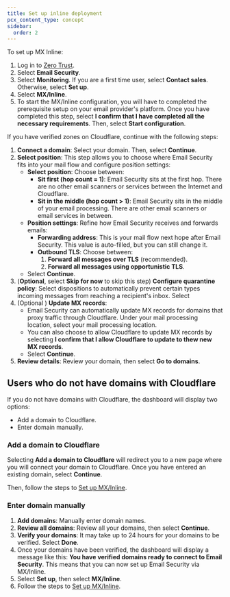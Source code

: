 ```yaml
---
title: Set up inline deployment
pcx_content_type: concept
sidebar:
  order: 2
---
```


To set up MX Inline:

1. Log in to [Zero Trust](https://one.dash.cloudflare.com/).
2. Select **Email Security**.
3. Select **Monitoring**. If you are a first time user, select **Contact sales**. Otherwise, select **Set up**.
4. Select **MX/Inline**.
5. To start the MX/Inline configuration, you will have to completed the prerequisite setup on your email provider's platform. Once you have completed this step, select **I confirm that I have completed all the necessary requirements**. Then, select **Start configuration**.

If you have verified zones on Cloudflare, continue with the following steps:

1. **Connect a domain**: Select your domain. Then, select **Continue**.
2. **Select position**: This step allows you to choose where Email Security fits into your mail flow and configure position settings:
    - **Select position**: Choose between:
        - **Sit first (hop count = 1)**: Email Security sits at the first hop. There are no other email scanners or services between the Internet and Cloudflare.
        - **Sit in the middle (hop count > 1)**: Email Security sits in the middle of your email processing. There are other email scanners or email services in between.
    - **Position settings**: Refine how Email Security receives and forwards emails:
        - **Forwarding address**: This is your mail flow next hope after Email Security. This value is auto-filled, but you can still change it.
        - **Outbound TLS**: Choose between:
            1. **Forward all messages over TLS** (recommended).
            2. **Forward all messages using opportunistic TLS**.
    - Select **Continue**.
3. (**Optional**, select **Skip for now** to skip this step) **Configure quarantine policy**: Select dispositions to automatically prevent certain types incoming messages from reaching a recipient's inbox. Select 
4. (Optional ) **Update MX records**: 
    - Email Security can automatically update MX records for domains that proxy traffic through Cloudflare. Under your mail processing location, select your mail processing location.
    - You can also choose to allow Cloudflare to update MX records by selecting **I confirm that I allow Cloudflare to update to thew new MX records**.
    - Select **Continue**.
5. **Review details**: Review your domain, then select **Go to domains**.

## Users who do not have domains with Cloudflare

If you do not have domains with Cloudflare, the dashboard will display two options:

- Add a domain to Cloudflare.
- Enter domain manually.

### Add a domain to Cloudflare

Selecting **Add a domain to Cloudflare** will redirect you to a new page where you will connect your domain to Cloudflare. Once you have entered an existing domain, select **Continue**.

Then, follow the steps to [Set up MX/Inline](/cloudflare-one/email-security/setup/pre-delivery-deployment/inline-deployment-setup/).

### Enter domain manually

1. **Add domains**: Manually enter domain names.
2. **Review all domains**: Review all your domains, then select **Continue**.
3. **Verify your domains**: It may take up to 24 hours for your domains to be verified. Select **Done**.
4. Once your domains have been verified, the dashboard will display a message like this: **You have verified domains ready to connect to Email Security**. This means that you can now set up Email Security via MX/Inline. 
5. Select **Set up**, then select **MX/Inline**.
6. Follow the steps to [Set up MX/Inline](/cloudflare-one/email-security/setup/pre-delivery-deployment/inline-deployment-setup/).